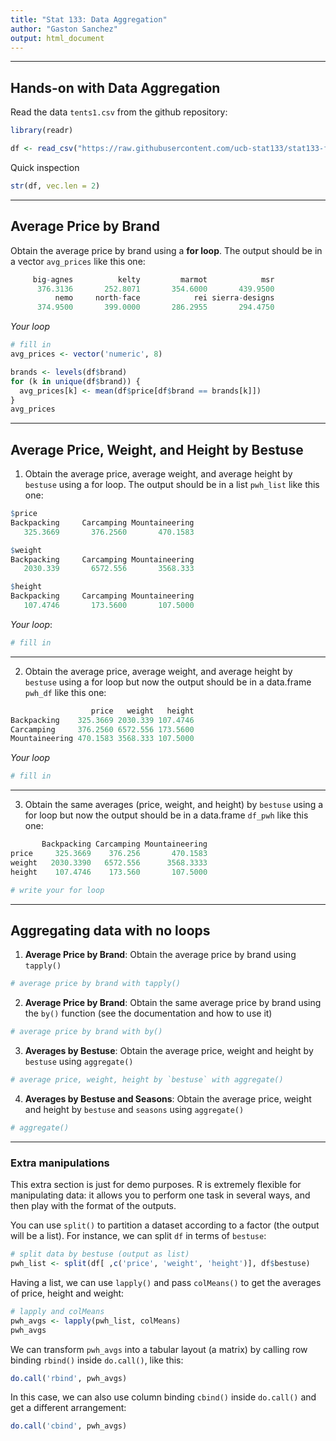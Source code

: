 ```yaml
---
title: "Stat 133: Data Aggregation"
author: "Gaston Sanchez"
output: html_document
---
```


-----

## Hands-on with Data Aggregation

Read the data `tents1.csv` from the github repository:
```r
library(readr)

df <- read_csv("https://raw.githubusercontent.com/ucb-stat133/stat133-fall-2015/raw/master/data/tents1.csv")
```

Quick inspection
```r
str(df, vec.len = 2)
```


-----


## Average Price by Brand

Obtain the average price by brand using a __for loop__. The output should be in a vector `avg_prices` like this one:

```r
     big-agnes          kelty         marmot            msr 
      376.3136       252.8071       354.6000       439.9500
          nemo     north-face            rei sierra-designs 
      374.9500       399.0000       286.2955       294.4750
```

_Your loop_
```r
# fill in
avg_prices <- vector('numeric', 8)

brands <- levels(df$brand)
for (k in unique(df$brand)) {
  avg_prices[k] <- mean(df$price[df$brand == brands[k]])
}
avg_prices

```



-----

## Average Price, Weight, and Height by Bestuse

1. Obtain the average price, average weight, and average height by `bestuse` using a for loop. The output should be in a list `pwh_list` like this one:

```r
$price
Backpacking     Carcamping Mountaineering 
   325.3669       376.2560       470.1583

$weight
Backpacking     Carcamping Mountaineering 
   2030.339       6572.556       3568.333 

$height
Backpacking     Carcamping Mountaineering 
   107.4746       173.5600       107.5000 
```

_Your loop_:
```r
# fill in

```

-----

2. Obtain the average price, average weight, and average height by `bestuse` using a for loop but now the output should be in a data.frame `pwh_df` like this one:

```r
                  price   weight   height
Backpacking    325.3669 2030.339 107.4746
Carcamping     376.2560 6572.556 173.5600
Mountaineering 470.1583 3568.333 107.5000 
```

_Your loop_
```r
# fill in

```

-----

3. Obtain the same averages (price, weight, and height) by `bestuse` using a for loop but now the output should be in a data.frame `df_pwh` like this one:

```r
       Backpacking Carcamping Mountaineering
price     325.3669    376.256       470.1583
weight   2030.3390   6572.556      3568.3333
height    107.4746    173.560       107.5000 
```

```r
# write your for loop

```

-----

## Aggregating data with no loops

1. __Average Price by Brand__: Obtain the average price by brand using `tapply()`
```r
# average price by brand with tapply()

```

2. __Average Price by Brand__: Obtain the same average price by brand using the `by()` function (see the documentation and how to use it)

```r
# average price by brand with by()

```

3. __Averages by Bestuse__: Obtain the average price, weight and height by `bestuse` using `aggregate()`
```r
# average price, weight, height by `bestuse` with aggregate()

```

4. __Averages by Bestuse and Seasons__: Obtain the average price, weight and height by `bestuse` and `seasons` using `aggregate()`
```r
# aggregate()

```

-----

### Extra manipulations

This extra section is just for demo purposes. R is extremely flexible for manipulating data: it allows you to perform one task in several ways, and then play with the format of the outputs.

You can use `split()` to partition a dataset according to a factor (the output will be a list). For instance, we can split `df` in terms of `bestuse`:
```r
# split data by bestuse (output as list)
pwh_list <- split(df[ ,c('price', 'weight', 'height')], df$bestuse)
```

Having a list, we can use `lapply()` and pass `colMeans()` to get the averages of price, height and weight:
```r
# lapply and colMeans
pwh_avgs <- lapply(pwh_list, colMeans)
pwh_avgs
```

We can transform `pwh_avgs` into a tabular layout (a matrix) by calling row binding `rbind()` inside `do.call()`, like this:
```r
do.call('rbind', pwh_avgs)
```

In this case, we can also use column binding `cbind()` inside `do.call()` and get a different arrangement:
```r
do.call('cbind', pwh_avgs)
```